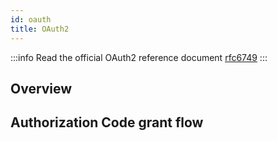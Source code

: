 ```yaml
---
id: oauth
title: OAuth2
---
```


:::info
Read the official OAuth2 reference document [rfc6749](https://tools.ietf.org/html/rfc6749)
:::

## Overview

## Authorization Code grant flow

